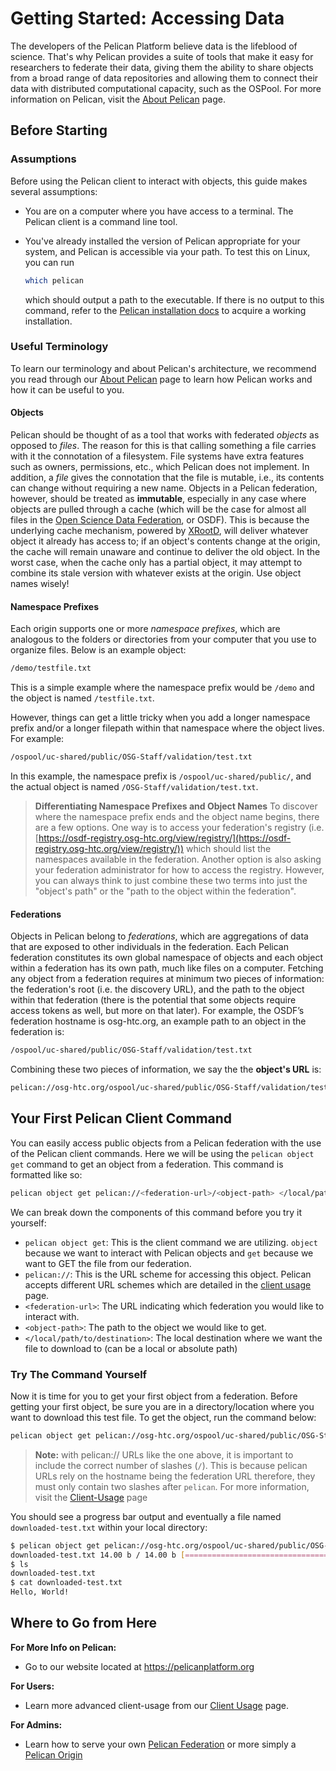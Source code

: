 # Getting Started: Accessing Data
The developers of the Pelican Platform believe data is the lifeblood of science. That's why Pelican provides a suite of tools that make it easy for researchers to federate their data, giving them the ability to share objects from a broad range of data repositories and allowing them to connect their data with distributed computational capacity, such as the OSPool. For more information on Pelican, visit the [About Pelican](../index.mdx) page.

## Before Starting

### Assumptions

Before using the Pelican client to interact with objects, this guide makes several assumptions:

- You are on a computer where you have access to a terminal. The Pelican client is a command line tool.
- You've already installed the version of Pelican appropriate for your system, and Pelican is accessible via your path. To test this on Linux, you can run

  ```bash
  which pelican
  ```
  which should output a path to the executable. If there is no output to this command, refer to the [Pelican installation docs](../install.mdx) to acquire a working installation.

### Useful Terminology

To learn our terminology and about Pelican's architecture, we recommend you read through our [About Pelican](../index.mdx) page to learn how Pelican works and how it can be useful to you.

#### Objects
Pelican should be thought of as a tool that works with federated *objects* as opposed to *files*. The reason for this is that calling something a file carries with it the connotation of a filesystem. File systems have extra features such as owners, permissions, etc., which Pelican does not implement. In addition, a *file* gives the connotation that the file is mutable, i.e., its contents can change without requiring a new name. Objects in a Pelican federation, however, should be treated as **immutable**, especially in any case where objects are pulled through a cache (which will be the case for almost all files in the [Open Science Data Federation](https://osg-htc.org/services/osdf), or OSDF). This is because the underlying cache mechanism, powered by [XRootD](https://xrootd.slac.stanford.edu/), will deliver whatever object it already has access to; if an object's contents change at the origin, the cache will remain unaware and continue to deliver the old object. In the worst case, when the cache only has a partial object, it may attempt to combine its stale version with whatever exists at the origin. Use object names wisely!

#### Namespace Prefixes
Each origin supports one or more *namespace prefixes*, which are analogous to the folders or directories from your computer that you use to organize files. Below is an example object:

```bash
/demo/testfile.txt
```

This is a simple example where the namespace prefix would be `/demo` and the object is named `/testfile.txt`.

However, things can get a little tricky when you add a longer namespace prefix and/or a longer filepath within that namespace where the object lives. For example:

```bash
/ospool/uc-shared/public/OSG-Staff/validation/test.txt
```

In this example, the namespace prefix is `/ospool/uc-shared/public/`, and the actual object is named `/OSG-Staff/validation/test.txt`.

>**Differentiating Namespace Prefixes and Object Names**
To discover where the namespace prefix ends and the object name begins, there are a few options. One way is to access your federation's registry (i.e. [https://osdf-registry.osg-htc.org/view/registry/](https://osdf-registry.osg-htc.org/view/registry/)) which should list the namespaces available in the federation. Another option is also asking your federation administrator for how to access the registry. However, you can always think to just combine these two terms into just the "object's path" or the "path to the object within the federation".

#### Federations
Objects in Pelican belong to *federations*, which are aggregations of data that are exposed to other individuals in the federation. Each Pelican federation constitutes its own global namespace of objects and each object within a federation has its own path, much like files on a computer. Fetching any object from a federation requires at minimum two pieces of information: the federation's root (i.e. the discovery URL), and the path to the object within that federation (there is the potential that some objects require access tokens as well, but more on that later). For example, the OSDF’s federation hostname is osg-htc.org, an example path to an object in the federation is:
```bash
/ospool/uc-shared/public/OSG-Staff/validation/test.txt
```

Combining these two pieces of information, we say the the **object's URL** is:
```bash
pelican://osg-htc.org/ospool/uc-shared/public/OSG-Staff/validation/test.txt
```

## Your First Pelican Client Command
You can easily access public objects from a Pelican federation with the use of the Pelican client commands. Here we will be using the `pelican object get` command to get an object from a federation. This command is formatted like so:

```bash
pelican object get pelican://<federation-url>/<object-path> </local/path/to/destination>
```

We can break down the components of this command before you try it yourself:
- `pelican object get`: This is the client command we are utilizing. `object` because we want to interact with Pelican objects and `get` because we want to GET the file from our federation.
- `pelican://`: This is the URL scheme for accessing this object. Pelican accepts different URL schemes which are detailed in the [client usage](./client_usage.mdx#the-different-pelican-url-schemes) page.
- `<federation-url>`: The URL indicating which federation you would like to interact with.
- `<object-path>`: The path to the object we would like to get.
- `</local/path/to/destination>`: The local destination where we want the file to download to (can be a local or absolute path)

### Try The Command Yourself
Now it is time for you to get your first object from a federation. Before getting your first object, be sure you are in a directory/location where you want to download this test file. To get the object, run the command below:

```bash
pelican object get pelican://osg-htc.org/ospool/uc-shared/public/OSG-Staff/validation/test.txt downloaded-test.txt
```

>**Note:** with pelican:// URLs like the one above, it is important to include the correct number of slashes (`/`). This is because pelican URLs rely on the hostname being the federation URL therefore, they must only contain two slashes after `pelican`. For more information, visit the [Client-Usage](./client_usage.mdx#the-different-pelican-url-schemes) page

You should see a progress bar output and eventually a file named `downloaded-test.txt` within your local directory:

```bash
$ pelican object get pelican://osg-htc.org/ospool/uc-shared/public/OSG-Staff/validation/test.txt downloaded-test.txt
downloaded-test.txt 14.00 b / 14.00 b [==============================================================================] Done!
$ ls
downloaded-test.txt
$ cat downloaded-test.txt
Hello, World!
```

## Where to Go from Here
**For More Info on Pelican:**
- Go to our website located at https://pelicanplatform.org

**For Users:**
- Learn more advanced client-usage from our [Client Usage](../client_usage.mdx) page.

**For Admins:**
- Learn how to serve your own [Pelican Federation](../serving_a_federation.mdx) or more simply a [Pelican Origin](../serving_an_origin.mdx)
